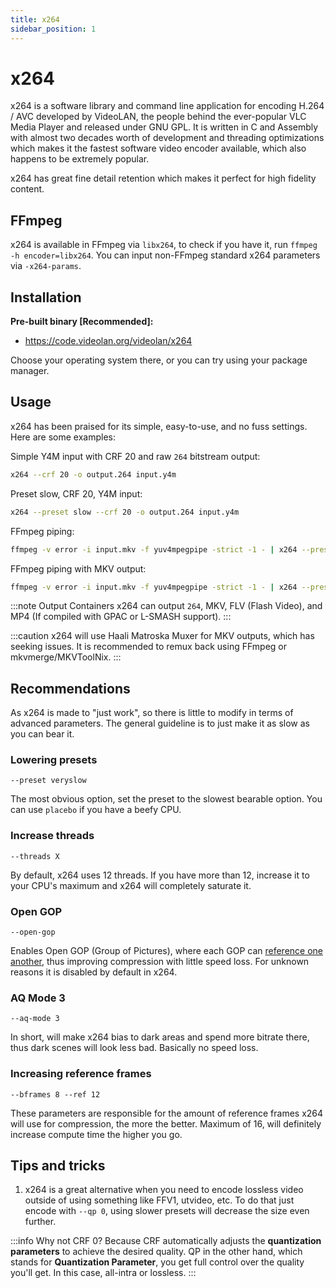```yaml
---
title: x264
sidebar_position: 1
---
```


# x264

x264 is a software library and command line application for encoding H.264 / AVC developed by VideoLAN, the people behind the ever-popular VLC Media Player and released under GNU GPL. It is written in C and Assembly with almost two decades worth of development and threading optimizations which makes it the fastest software video encoder available, which also happens to be extremely popular.

x264 has great fine detail retention which makes it perfect for high fidelity content.



## FFmpeg

x264 is available in FFmpeg via ``libx264``, to check if you have it, run ``ffmpeg -h encoder=libx264``. You can input non-FFmpeg standard x264 parameters via ``-x264-params``.



## Installation

**Pre-built binary [Recommended]:**

- https://code.videolan.org/videolan/x264

Choose your operating system there, or you can try using your package manager.



## Usage

x264 has been praised for its simple, easy-to-use, and no fuss settings. Here are some examples:

Simple Y4M input with CRF 20 and raw ``264`` bitstream output:
```bash
x264 --crf 20 -o output.264 input.y4m
```

Preset slow, CRF 20, Y4M input:
```bash
x264 --preset slow --crf 20 -o output.264 input.y4m
```

FFmpeg piping:
```bash
ffmpeg -v error -i input.mkv -f yuv4mpegpipe -strict -1 - | x264 --preset slow --crf 20 --demux y4m - -o output.264
```

FFmpeg piping with MKV output:
```bash
ffmpeg -v error -i input.mkv -f yuv4mpegpipe -strict -1 - | x264 --preset slow --crf 20 --demux y4m - -o output.mkv
```
:::note Output Containers
x264 can output ``264``, MKV, FLV (Flash Video), and MP4 (If compiled with GPAC or L-SMASH support).
:::

:::caution
x264 will use Haali Matroska Muxer for MKV outputs, which has seeking issues. It is recommended to remux back using FFmpeg or mkvmerge/MKVToolNix.
:::

## Recommendations

As x264 is made to "just work", so there is little to modify in terms of advanced parameters. The general guideline is to just make it as slow as you can bear it.

### Lowering presets

``--preset veryslow``

The most obvious option, set the preset to the slowest bearable option. You can use ``placebo`` if you have a beefy CPU.

### Increase threads

``--threads X``

By default, x264 uses 12 threads. If you have more than 12, increase it to your CPU's maximum and x264 will completely saturate it.

### Open GOP

``--open-gop``

Enables Open GOP (Group of Pictures), where each GOP can [reference one another](https://ottverse.com/closed-gop-open-gop-idr/), thus improving compression with little speed loss. For unknown reasons it is disabled by default in x264.

### AQ Mode 3

``--aq-mode 3``

In short, will make x264 bias to dark areas and spend more bitrate there, thus dark scenes will look less bad. Basically no speed loss.


### Increasing reference frames
``--bframes 8 --ref 12``

These parameters are responsible for the amount of reference frames x264 will use for compression, the more the better. Maximum of 16, will definitely increase compute time the higher you go.



## Tips and tricks

1. x264 is a great alternative when you need to encode lossless video outside of using something like FFV1, utvideo, etc. To do that just encode with ``--qp 0``, using slower presets will decrease the size even further.

:::info Why not CRF 0?
Because CRF automatically adjusts the **quantization parameters** to achieve the desired quality. QP in the other hand, which stands for **Quantization Parameter**, you get full control over the quality you'll get. In this case, all-intra or lossless.
:::